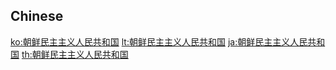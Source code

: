 {{also|朝鮮民主主義人民共和国}}
==Chinese==
{{zh-see|朝鮮民主主義人民共和國}}

[[ko:朝鲜民主主义人民共和国]]
[[lt:朝鲜民主主义人民共和国]]
[[ja:朝鲜民主主义人民共和国]]
[[th:朝鲜民主主义人民共和国]]